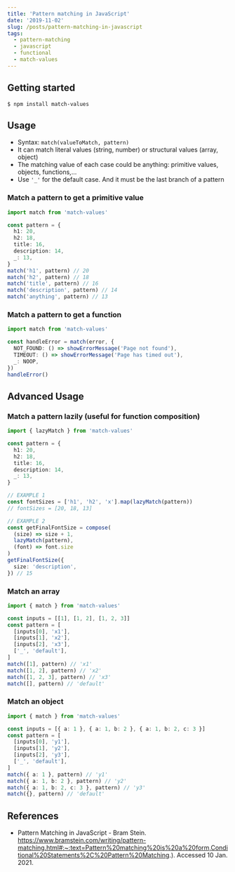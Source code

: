 ```yaml
---
title: 'Pattern matching in JavaScript'
date: '2019-11-02'
slug: /posts/pattern-matching-in-javascript
tags:
  - pattern-matching
  - javascript
  - functional
  - match-values
---
```


## Getting started

```shell
$ npm install match-values
```

## Usage

- Syntax: `match(valueToMatch, pattern)`
- It can match literal values (string, number) or structural values (array, object)
- The matching value of each case could be anything: primitive values, objects, functions,...
- Use `'_'` for the default case. And it must be the last branch of a pattern

### Match a pattern to get a primitive value

```ts
import match from 'match-values'

const pattern = {
  h1: 20,
  h2: 18,
  title: 16,
  description: 14,
  _: 13,
}
match('h1', pattern) // 20
match('h2', pattern) // 18
match('title', pattern) // 16
match('description', pattern) // 14
match('anything', pattern) // 13
```

### Match a pattern to get a function

```ts
import match from 'match-values'

const handleError = match(error, {
  NOT_FOUND: () => showErrorMessage('Page not found'),
  TIMEOUT: () => showErrorMessage('Page has timed out'),
  _: NOOP,
})
handleError()
```

## Advanced Usage

### Match a pattern lazily (useful for function composition)

```ts
import { lazyMatch } from 'match-values'

const pattern = {
  h1: 20,
  h2: 18,
  title: 16,
  description: 14,
  _: 13,
}

// EXAMPLE 1
const fontSizes = ['h1', 'h2', 'x'].map(lazyMatch(pattern))
// fontSizes = [20, 18, 13]

// EXAMPLE 2
const getFinalFontSize = compose(
  (size) => size + 1,
  lazyMatch(pattern),
  (font) => font.size
)
getFinalFontSize({
  size: 'description',
}) // 15
```

### Match an array

```ts
import { match } from 'match-values'

const inputs = [[1], [1, 2], [1, 2, 3]]
const pattern = [
  [inputs[0], 'x1'],
  [inputs[1], 'x2'],
  [inputs[2], 'x3'],
  ['_', 'default'],
]
match([1], pattern) // 'x1'
match([1, 2], pattern) // 'x2'
match([1, 2, 3], pattern) // 'x3'
match([], pattern) // 'default'
```

### Match an object

```ts
import { match } from 'match-values'

const inputs = [{ a: 1 }, { a: 1, b: 2 }, { a: 1, b: 2, c: 3 }]
const pattern = [
  [inputs[0], 'y1'],
  [inputs[1], 'y2'],
  [inputs[2], 'y3'],
  ['_', 'default'],
]
match({ a: 1 }, pattern) // 'y1'
match({ a: 1, b: 2 }, pattern) // 'y2'
match({ a: 1, b: 2, c: 3 }, pattern) // 'y3'
match({}, pattern) // 'default'
```

## References

- Pattern Matching in JavaScript - Bram Stein. https://www.bramstein.com/writing/pattern-matching.html#:~:text=Pattern%20matching%20is%20a%20form,Conditional%20Statements%2C%20Pattern%20Matching.). Accessed 10 Jan. 2021.

